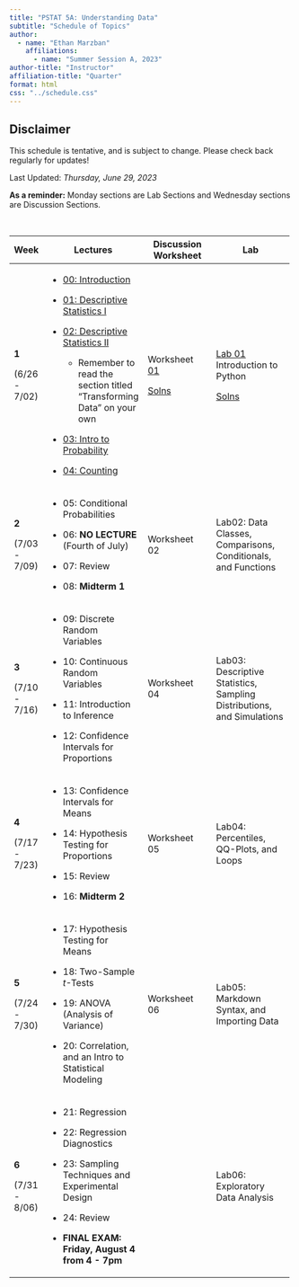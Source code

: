 ```yaml
---
title: "PSTAT 5A: Understanding Data"
subtitle: "Schedule of Topics"
author:
  - name: "Ethan Marzban"
    affiliations:
      - name: "Summer Session A, 2023"
author-title: "Instructor"
affiliation-title: "Quarter"
format: html
css: "../schedule.css"
---
```


::: callout-caution
## Disclaimer

This schedule is tentative, and is subject to change. Please check back regularly for updates!
:::

Last Updated: *Thursday, June 29, 2023*\

**As a reminder:** Monday sections are Lab Sections and Wednesday sections are Discussion Sections.

\

+---------------+---------------------------------------------------------------------------------------------------------------------------------+-----------------------------------------------------------------------------------------------------------------+----------------------------------------------------------------------------------------------------------------------------+
| Week          | Lectures                                                                                                                        | Discussion Worksheet                                                                                            | Lab                                                                                                                        |
+===============+=================================================================================================================================+=================================================================================================================+============================================================================================================================+
| **1**         | -   <a href = "Lectures/Lecture00/Lec00.qmd" class = "button label-outline" target = "_blank">00: Introduction</a>              | Worksheet <a href = "../Files/Wkshts/Wksht01_Blank.pdf" class = "button label-outline" target = "_blank">01</a> | <a href = "Labs/Lab01/lab01.qmd" class = "button label-outline" target = "_blank">Lab 01</a> <br /> Introduction to Python |
|               |                                                                                                                                 |                                                                                                                 |                                                                                                                            |
| (6/26 - 7/02) | -   <a href = "Lectures/Lecture01/Lec01.qmd" class = "button label-outline" target = "_blank">01: Descriptive Statistics I</a>  | <a href = "../Files/Wkshts/Wksht01_Solns.pdf" class = "button label-outline" target = "_blank">Solns</a>        | <a href = "../Files/Labs/Lab01_Solns.pdf" class = "button label-outline" target = "_blank">Solns</a>                       |
|               |                                                                                                                                 |                                                                                                                 |                                                                                                                            |
|               | -   <a href = "Lectures/Lecture02/Lec02.qmd" class = "button label-outline" target = "_blank">02: Descriptive Statistics II</a> |                                                                                                                 |                                                                                                                            |
|               |                                                                                                                                 |                                                                                                                 |                                                                                                                            |
|               |     -   Remember to read the section titled "Transforming Data" on your own                                                     |                                                                                                                 |                                                                                                                            |
|               |                                                                                                                                 |                                                                                                                 |                                                                                                                            |
|               | -   <a href = "Lectures/Lecture03/Lec03.qmd" class = "button label-outline" target = "_blank">03: Intro to Probability</a>      |                                                                                                                 |                                                                                                                            |
|               |                                                                                                                                 |                                                                                                                 |                                                                                                                            |
|               | -   <a href = "Lectures/Lecture04/Lec04.qmd" class = "button label-outline" target = "_blank">04: Counting</a>                  |                                                                                                                 |                                                                                                                            |
+---------------+---------------------------------------------------------------------------------------------------------------------------------+-----------------------------------------------------------------------------------------------------------------+----------------------------------------------------------------------------------------------------------------------------+
| **2**         | -   05: Conditional Probabilities                                                                                               | Worksheet 02                                                                                                    | Lab02: Data Classes, Comparisons, Conditionals, and Functions                                                              |
|               |                                                                                                                                 |                                                                                                                 |                                                                                                                            |
| (7/03 - 7/09) | -   06: **NO LECTURE** (Fourth of July)                                                                                         |                                                                                                                 |                                                                                                                            |
|               |                                                                                                                                 |                                                                                                                 |                                                                                                                            |
|               | -   07: Review                                                                                                                  |                                                                                                                 |                                                                                                                            |
|               |                                                                                                                                 |                                                                                                                 |                                                                                                                            |
|               | -   08: **Midterm 1**                                                                                                           |                                                                                                                 |                                                                                                                            |
+---------------+---------------------------------------------------------------------------------------------------------------------------------+-----------------------------------------------------------------------------------------------------------------+----------------------------------------------------------------------------------------------------------------------------+
| **3**         | -   09: Discrete Random Variables                                                                                               | Worksheet 04                                                                                                    | Lab03: Descriptive Statistics, Sampling Distributions, and Simulations                                                     |
|               |                                                                                                                                 |                                                                                                                 |                                                                                                                            |
| (7/10 - 7/16) | -   10: Continuous Random Variables                                                                                             |                                                                                                                 |                                                                                                                            |
|               |                                                                                                                                 |                                                                                                                 |                                                                                                                            |
|               | -   11: Introduction to Inference                                                                                               |                                                                                                                 |                                                                                                                            |
|               |                                                                                                                                 |                                                                                                                 |                                                                                                                            |
|               | -   12: Confidence Intervals for Proportions                                                                                    |                                                                                                                 |                                                                                                                            |
+---------------+---------------------------------------------------------------------------------------------------------------------------------+-----------------------------------------------------------------------------------------------------------------+----------------------------------------------------------------------------------------------------------------------------+
| **4**         | -   13: Confidence Intervals for Means                                                                                          | Worksheet 05                                                                                                    | Lab04: Percentiles, QQ-Plots, and Loops                                                                                    |
|               |                                                                                                                                 |                                                                                                                 |                                                                                                                            |
| (7/17 - 7/23) | -   14: Hypothesis Testing for Proportions                                                                                      |                                                                                                                 |                                                                                                                            |
|               |                                                                                                                                 |                                                                                                                 |                                                                                                                            |
|               | -   15: Review                                                                                                                  |                                                                                                                 |                                                                                                                            |
|               |                                                                                                                                 |                                                                                                                 |                                                                                                                            |
|               | -   16: **Midterm 2**                                                                                                           |                                                                                                                 |                                                                                                                            |
+---------------+---------------------------------------------------------------------------------------------------------------------------------+-----------------------------------------------------------------------------------------------------------------+----------------------------------------------------------------------------------------------------------------------------+
| **5**         | -   17: Hypothesis Testing for Means                                                                                            | Worksheet 06                                                                                                    | Lab05: Markdown Syntax, and Importing Data                                                                                 |
|               |                                                                                                                                 |                                                                                                                 |                                                                                                                            |
| (7/24 - 7/30) | -   18: Two-Sample *t*-Tests                                                                                                    |                                                                                                                 |                                                                                                                            |
|               |                                                                                                                                 |                                                                                                                 |                                                                                                                            |
|               | -   19: ANOVA (Analysis of Variance)                                                                                            |                                                                                                                 |                                                                                                                            |
|               |                                                                                                                                 |                                                                                                                 |                                                                                                                            |
|               | -   20: Correlation, and an Intro to Statistical Modeling                                                                       |                                                                                                                 |                                                                                                                            |
+---------------+---------------------------------------------------------------------------------------------------------------------------------+-----------------------------------------------------------------------------------------------------------------+----------------------------------------------------------------------------------------------------------------------------+
| **6**         | -   21: Regression                                                                                                              |                                                                                                                 | Lab06: Exploratory Data Analysis                                                                                           |
|               |                                                                                                                                 |                                                                                                                 |                                                                                                                            |
| (7/31 - 8/06) | -   22: Regression Diagnostics                                                                                                  |                                                                                                                 |                                                                                                                            |
|               |                                                                                                                                 |                                                                                                                 |                                                                                                                            |
|               | -   23: Sampling Techniques and Experimental Design                                                                             |                                                                                                                 |                                                                                                                            |
|               |                                                                                                                                 |                                                                                                                 |                                                                                                                            |
|               | -   24: Review                                                                                                                  |                                                                                                                 |                                                                                                                            |
|               |                                                                                                                                 |                                                                                                                 |                                                                                                                            |
|               | -   **FINAL EXAM: Friday, August 4 from 4 - 7pm**                                                                               |                                                                                                                 |                                                                                                                            |
+---------------+---------------------------------------------------------------------------------------------------------------------------------+-----------------------------------------------------------------------------------------------------------------+----------------------------------------------------------------------------------------------------------------------------+

